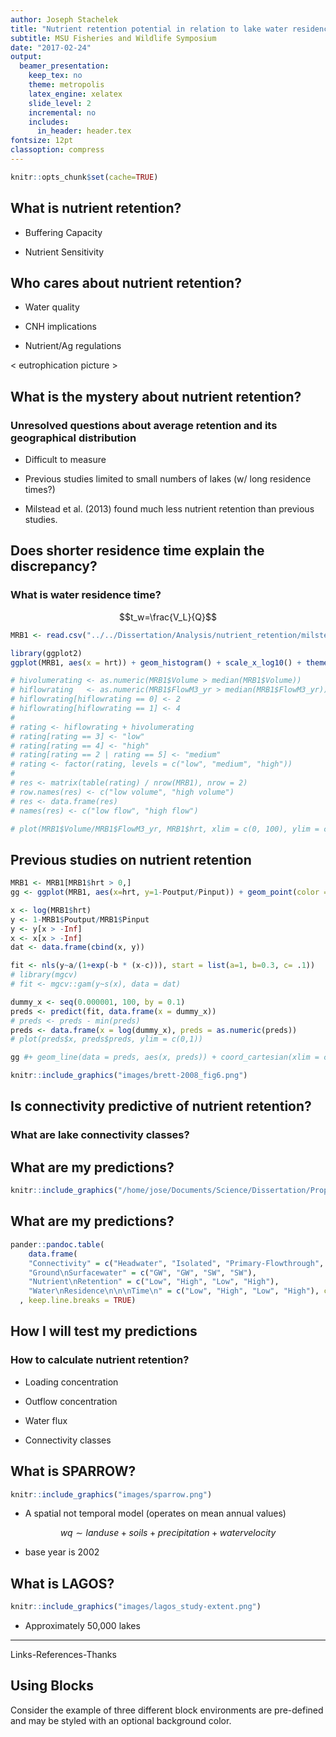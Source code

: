 ```yaml
---
author: Joseph Stachelek
title: "Nutrient retention potential in relation to lake water residence time across broad spatial scales"
subtitle: MSU Fisheries and Wildlife Symposium
date: "2017-02-24"
output:
  beamer_presentation:
    keep_tex: no
    theme: metropolis
    latex_engine: xelatex
    slide_level: 2
    incremental: no
    includes:
      in_header: header.tex
fontsize: 12pt
classoption: compress
---
```


```r
knitr::opts_chunk$set(cache=TRUE)
```

## What is nutrient retention?

<!-- ### How much nutrients are present in lake outflow as a percentage of loadings? -->

\begincols
\begincol{0.4\textwidth}

* Buffering Capacity

* Nutrient Sensitivity

\endcol
\begincol{0.6\textwidth}
\center
\vspace{-2em}
\lakediagramblue
\lakediagramgreen

\endcol
\endcols

## Who cares about nutrient retention?

* Water quality

* CNH implications

* Nutrient/Ag regulations

< eutrophication picture >

## What is the mystery about nutrient retention?

### Unresolved questions about average retention and its geographical distribution

* Difficult to measure

* Previous studies limited to small numbers of lakes (w/ long residence times?)

* Milstead et al. (2013) found much less nutrient retention than previous studies. 

## Does shorter residence time explain the discrepancy?

### What is water residence time?

$$t_w=\frac{V_L}{Q}$$

```r
MRB1 <- read.csv("../../Dissertation/Analysis/nutrient_retention/milstead_2013.csv")

library(ggplot2)
ggplot(MRB1, aes(x = hrt)) + geom_histogram() + scale_x_log10() + theme_classic() + ylab("Count") + xlab("Water Residence Time (y)") + coord_cartesian(xlim=c(1e-06,1)) + theme(axis.text.x = element_text(size = 16), axis.text = element_text(size = 16), axis.title = element_text(size = 16))

# hivolumerating <- as.numeric(MRB1$Volume > median(MRB1$Volume))
# hiflowrating   <- as.numeric(MRB1$FlowM3_yr > median(MRB1$FlowM3_yr))
# hiflowrating[hiflowrating == 0] <- 2
# hiflowrating[hiflowrating == 1] <- 4
# 
# rating <- hiflowrating + hivolumerating
# rating[rating == 3] <- "low"
# rating[rating == 4] <- "high"
# rating[rating == 2 | rating == 5] <- "medium"
# rating <- factor(rating, levels = c("low", "medium", "high"))
# 
# res <- matrix(table(rating) / nrow(MRB1), nrow = 2)
# row.names(res) <- c("low volume", "high volume")
# res <- data.frame(res)
# names(res) <- c("low flow", "high flow")

# plot(MRB1$Volume/MRB1$FlowM3_yr, MRB1$hrt, xlim = c(0, 100), ylim = c(0, 100))
```

## Previous studies on nutrient retention

\begincols
\begincol{0.5\textwidth}
```r
MRB1 <- MRB1[MRB1$hrt > 0,]
gg <- ggplot(MRB1, aes(x=hrt, y=1-Poutput/Pinput)) + geom_point(color = "grey") + scale_x_log10() + theme_classic() + xlab("Water Residence Time") + theme(axis.text.x = element_text(size = 16), axis.text = element_text(size = 16), axis.title = element_text(size = 16))

x <- log(MRB1$hrt)
y <- 1-MRB1$Poutput/MRB1$Pinput
y <- y[x > -Inf]
x <- x[x > -Inf]
dat <- data.frame(cbind(x, y))

fit <- nls(y~a/(1+exp(-b * (x-c))), start = list(a=1, b=0.3, c= .1))
# library(mgcv)
# fit <- mgcv::gam(y~s(x), data = dat)

dummy_x <- seq(0.000001, 100, by = 0.1)
preds <- predict(fit, data.frame(x = dummy_x))
# preds <- preds - min(preds)
preds <- data.frame(x = log(dummy_x), preds = as.numeric(preds))
# plot(preds$x, preds$preds, ylim = c(0,1))

gg #+ geom_line(data = preds, aes(x, preds)) + coord_cartesian(xlim = c(1e-6, 10), ylim = c(0, 1))

```

\endcol

\begincol{0.5\textwidth}

```r
knitr::include_graphics("images/brett-2008_fig6.png")
```
\endcol
\endcols

## Is connectivity predictive of nutrient retention?

### What are lake connectivity classes?
<!-- http://cremeronline.com/LaTeX/minimaltikz.pdf -->
<!-- \draw [help lines] (0,3) grid (4,-3); -->

\begin{columns}
  
  \begin{column}{0.25\textwidth}
    \begin{tikzpicture}
      \draw[cyan, ultra thick, domain=0:350, smooth cycle, fill=cyan] plot (\x:1+rnd*0.5);
      \node at (0, 0) {Isolated};
    \end{tikzpicture}
  \end{column}
  
  \begin{column}{0.25\textwidth}
  \begin{tikzpicture}
      \draw [-,ultra thick, cyan] (0,0) to [out=90,in=0] (0.2,-2) to [out=180,in=90] (-1,-3);
      \draw[cyan, ultra thick, domain=0:350, smooth cycle, fill=cyan] (0,3) plot (\x:1+rnd*0.5);
      \node at (0, 0) {Headwater};
    \end{tikzpicture}
  \end{column}
  
  \begin{column}{0.25\textwidth}
    \begin{tikzpicture}
      \draw [-,ultra thick, cyan] (-1,3) to [out=270,in=180] (0.2,2) to [out=0,in=90] (0,0);
      \draw[cyan, ultra thick, domain=0:350, smooth cycle, fill=cyan] (0,-3) plot (\x:1+rnd*0.5);
      \node at (0, 0) {Primary};
    \end{tikzpicture}
  \end{column}
  
  \begin{column}{0.25\textwidth}
    \begin{tikzpicture}
      \draw [-,ultra thick, cyan] (-1,3) to [out=270,in=180] (0.2,2) to [out=0,in=90] (0,0.3) to [out=90,in=0] (0,-1) to [out=90,in=0] (0.2,-2) to [out=180,in=90] (-1,-3);
      \draw[cyan, ultra thick, domain=0:350, smooth cycle, fill=cyan,yshift=20] plot (\x:0.5+rnd*0.25);
      \draw[cyan, ultra thick, domain=0:350, smooth cycle, fill=cyan,yshift=-50] plot (\x:0.8+rnd*0.5);
      \node at (0,-1.7) {Secondary};
    \end{tikzpicture}
  \end{column}
\end{columns}

## What are my predictions?

\center
```r
knitr::include_graphics("/home/jose/Documents/Science/Dissertation/Proposal/inkscape/drawing.png")
```


## What are my predictions?

\small
```r
pander::pandoc.table(
    data.frame(
    "Connectivity" = c("Headwater", "Isolated", "Primary-Flowthrough", "Secondary-Flowthrough"),
    "Ground\nSurfacewater" = c("GW", "GW", "SW", "SW"),
    "Nutrient\nRetention" = c("Low", "High", "Low", "High"),
    "Water\nResidence\n\n\nTime\n" = c("Low", "High", "Low", "High"), check.names = FALSE)
  , keep.line.breaks = TRUE)

```

## How I will test my predictions

### How to calculate nutrient retention?

* Loading concentration

* Outflow concentration

* Water flux

* Connectivity classes

## What is SPARROW?

\pagecolor{white}

\center
```r
knitr::include_graphics("images/sparrow.png")
```

* A spatial not temporal model (operates on mean annual values)

$$wq \sim land use + soils + precipitation + water velocity$$

* base year is 2002

## What is LAGOS?

\center
```r
knitr::include_graphics("images/lagos_study-extent.png")
```

* Approximately 50,000 lakes

_ _ _

\LARGE Links-References-Thanks

## Using Blocks

Consider the example of three different block environments
are pre-defined and may be styled with an optional background color.

<!-- this sets the background -->
\metroset{block=fill} 

\begin{block}{Default}
  Block content.
\end{block}

\begin{alertblock}{Alert}
  Block content.
\end{alertblock}

\begin{exampleblock}{Example}
  Block content.
\end{exampleblock}
